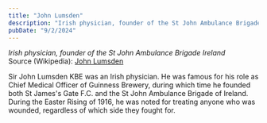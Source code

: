 ```yaml
---
title: "John Lumsden"
description: "Irish physician, founder of the St John Ambulance Brigade Ireland"
pubDate: "9/2/2024"
---
```


*Irish physician, founder of the St John Ambulance Brigade Ireland*  
Source (Wikipedia): [John Lumsden][1]



Sir John Lumsden KBE was an Irish physician. He was famous for his role as Chief Medical Officer of Guinness Brewery, during which time he founded both St James's Gate F.C. and the St John Ambulance Brigade of Ireland. During the Easter Rising of 1916, he was noted for treating anyone who was wounded, regardless of which side they fought for.

[1]: https://en.wikipedia.org/wiki/John_Lumsden
